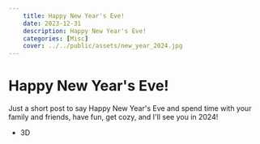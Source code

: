 ```yaml
---
    title: Happy New Year's Eve!
    date: 2023-12-31
    description: Happy New Year's Eve!
    categories: [Misc]
    cover: ../../public/assets/new_year_2024.jpg
---
```


# Happy New Year's Eve!

Just a short post to say Happy New Year's Eve and spend time with your family and friends, have fun, get cozy, and I'll see you in 2024!

- 3D
